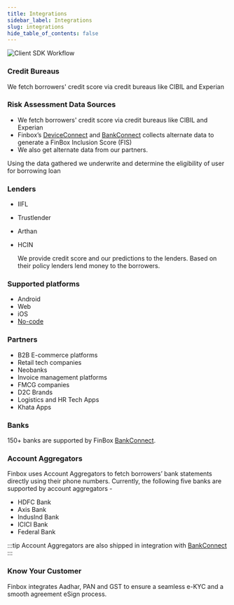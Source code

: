 ```yaml
---
title: Integrations
sidebar_label: Integrations
slug: integrations
hide_table_of_contents: false
---
```


<img src="/img/integrations.jpg" alt="Client SDK Workflow" />


### Credit Bureaus

We fetch borrowers' credit score via credit bureaus like CIBIL and Experian 

### Risk Assessment Data Sources
* We fetch borrowers' credit score via credit bureaus like CIBIL and Experian
* Finbox’s [DeviceConnect](/products/device-connect) and [BankConnect](/products/bank-connect) collects alternate data to generate a FinBox Inclusion Score (FIS)
* We also get alternate data from our partners.


Using the data gathered we underwrite and determine the eligibility of user for borrowing loan


### Lenders
* IIFL
* Trustlender
* Arthan
* HCIN
    
    We provide credit score and our predictions to the lenders. Based on their policy lenders lend money to the borrowers.

### Supported platforms

* Android
* Web
* iOS
* [No-code](/products/no-code-credit-link)

### Partners


* B2B E-commerce platforms
* Retail tech companies
* Neobanks
* Invoice management platforms
* FMCG companies
* D2C Brands
* Logistics and HR Tech Apps
* Khata Apps

### Banks

150+ banks are supported by FinBox [BankConnect](/products/bank-connect).

### Account Aggregators

Finbox uses Account Aggregators to fetch borrowers’ bank statements directly using their phone numbers. Currently, the following five banks are supported by account aggregators - 

* HDFC Bank
* Axis Bank
* IndusInd Bank
* ICICI Bank
* Federal Bank

:::tip Account Aggregators are also shipped in integration with [BankConnect](/products/bank-connect)
:::

### Know Your Customer

Finbox integrates Aadhar, PAN and GST to ensure a seamless e-KYC and a smooth agreement eSign process.

